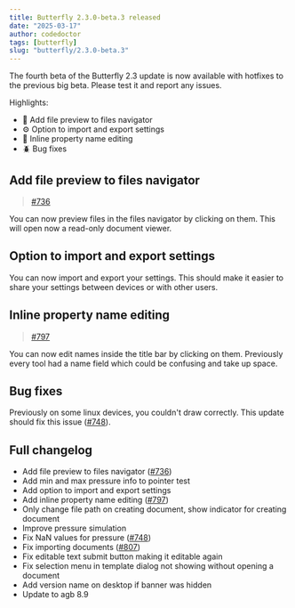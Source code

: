 ```yaml
---
title: Butterfly 2.3.0-beta.3 released
date: "2025-03-17"
author: codedoctor
tags: [butterfly]
slug: "butterfly/2.3.0-beta.3"
---
```


The fourth beta of the Butterfly 2.3 update is now available with hotfixes to the previous big beta.
Please test it and report any issues.

Highlights:

- 📄 Add file preview to files navigator
- ⚙️ Option to import and export settings
- 📝 Inline property name editing
- 🪲 Bug fixes

## Add file preview to files navigator

> [#736](https://github.com/LinwoodDev/Butterfly/issues/736)

You can now preview files in the files navigator by clicking on them.
This will open now a read-only document viewer.

## Option to import and export settings

You can now import and export your settings.
This should make it easier to share your settings between devices or with other users.

## Inline property name editing

> [#797](https://github.com/LinwoodDev/Butterfly/issues/797)

You can now edit names inside the title bar by clicking on them.
Previously every tool had a name field which could be confusing and take up space.

## Bug fixes

Previously on some linux devices, you couldn't draw correctly. This update should fix this issue ([#748](https://github.com/LinwoodDev/Butterfly/issues/748)).

## Full changelog

* Add file preview to files navigator ([#736](https://github.com/LinwoodDev/Butterfly/issues/736))
* Add min and max pressure info to pointer test
* Add option to import and export settings
* Add inline property name editing ([#797](https://github.com/LinwoodDev/Butterfly/issues/797))
* Only change file path on creating document, show indicator for creating document
* Improve pressure simulation
* Fix NaN values for pressure ([#748](https://github.com/LinwoodDev/Butterfly/issues/748))
* Fix importing documents ([#807](https://github.com/LinwoodDev/Butterfly/issues/807))
* Fix editable text submit button making it editable again
* Fix selection menu in template dialog not showing without opening a document
* Add version name on desktop if banner was hidden
* Update to agb 8.9
